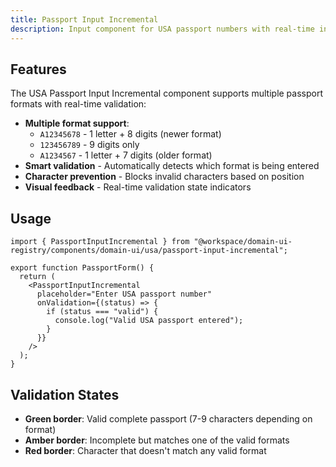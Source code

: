 ```yaml
---
title: Passport Input Incremental
description: Input component for USA passport numbers with real-time incremental validation
---
```



<PassportInputIncrementalDemo />

## Features

The USA Passport Input Incremental component supports multiple passport formats with real-time validation:

- **Multiple format support**:
  - `A12345678` - 1 letter + 8 digits (newer format)
  - `123456789` - 9 digits only
  - `A1234567` - 1 letter + 7 digits (older format)
- **Smart validation** - Automatically detects which format is being entered
- **Character prevention** - Blocks invalid characters based on position
- **Visual feedback** - Real-time validation state indicators

## Usage

```tsx
import { PassportInputIncremental } from "@workspace/domain-ui-registry/components/domain-ui/usa/passport-input-incremental";

export function PassportForm() {
  return (
    <PassportInputIncremental
      placeholder="Enter USA passport number"
      onValidation={(status) => {
        if (status === "valid") {
          console.log("Valid USA passport entered");
        }
      }}
    />
  );
}
```

## Validation States

- **Green border**: Valid complete passport (7-9 characters depending on format)
- **Amber border**: Incomplete but matches one of the valid formats
- **Red border**: Character that doesn't match any valid format